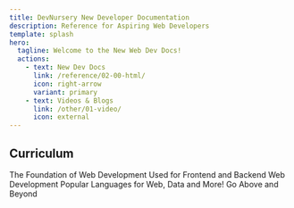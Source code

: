 ```yaml
---
title: DevNursery New Developer Documentation
description: Reference for Aspiring Web Developers
template: splash
hero:
  tagline: Welcome to the New Web Dev Docs!
  actions:
    - text: New Dev Docs
      link: /reference/02-00-html/
      icon: right-arrow
      variant: primary
    - text: Videos & Blogs
      link: /other/01-video/
      icon: external
---
```



## Curriculum

<CardGrid stagger>
		<Card title="Learn HTML/CSS" icon="open-book">
			The Foundation of Web Development
		</Card>
		<Card title="Learn Javascript" icon="open-book">
			Used for Frontend and Backend Web Development
		</Card>
		<Card title="Learn Python, Ruby, PHP" icon="open-book">
			Popular Languages for Web, Data and More!
		</Card>
		<Card title="Learn Databases and Other Languages" icon="open-book">
			Go Above and Beyond
		</Card>

</CardGrid>
